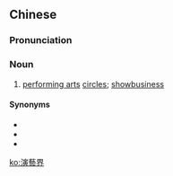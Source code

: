 {{also|演艺界}}
==Chinese==
{{zh-forms|s=演艺界|type=21}}

===Pronunciation===
{{zh-pron
|m=yǎnyìjiè
|c=jin2 ngai6 gaai3,jin5 ngai6 gaai3
|mn=ián-gē-kài
|cat=n
}}

===Noun===
{{zh-noun}}

# [[performing arts]] [[circle]]s; [[showbusiness]]

====Synonyms====
* {{zh-l|演藝圈}}
* {{zh-l|娛樂界}}
* {{zh-l|娛樂圈}}

{{zh-cat|Entertainment}}

[[ko:演藝界]]